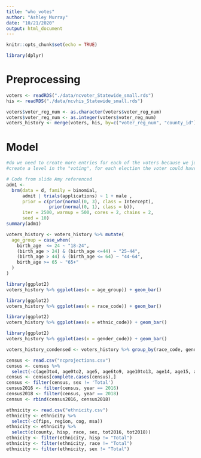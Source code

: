 ```yaml
---
title: "who_votes"
author: "Ashley Murray"
date: "10/21/2020"
output: html_document
---
```


```r
knitr::opts_chunk$set(echo = TRUE)
```

```r
library(dplyr)
```

# Preprocessing 
```r
voters <- readRDS("./data/ncvoter_Statewide_small.rds")
his <- readRDS("./data/ncvhis_Statewide_small.rds")
```

```r
voters$voter_reg_num <- as.character(voters$voter_reg_num)
voters$voter_reg_num <- as.integer(voters$voter_reg_num)
voters_history <- merge(voters, his, by=c("voter_reg_num", "county_id")) #need to fix this line, dunno what happening
```

# Model
```r
#do we need to create more entries for each of the voters because we just have the values of which they did vote. 
#create a level in the "voting", for each election the voter could have voted in, but didn't
```

```r
# Code from slide Amy referenced
adm1 <-
  brm(data = d, family = binomial,
      admit | trials(applications) ~ 1 + male ,
      prior = c(prior(normal(0, 3), class = Intercept),
                prior(normal(0, 1), class = b)),
      iter = 2500, warmup = 500, cores = 2, chains = 2,
      seed = 10)
summary(adm1)
```

```r
voters_history <- voters_history %>% mutate(
  age_group = case_when(
    birth_age  <= 24 ~ "18-24",
    (birth_age > 24) & (birth_age <=44) ~ "25-44",
    (birth_age > 44) & (birth_age <= 64) ~ "44-64",
    birth_age >= 65 ~ "65+"
  )
)
```


```r
library(ggplot2)
voters_history %>% ggplot(aes(x = age_group)) + geom_bar()
```

```r
library(ggplot2)
voters_history %>% ggplot(aes(x = race_code)) + geom_bar()
```

```r
library(ggplot2)
voters_history %>% ggplot(aes(x = ethnic_code)) + geom_bar()
```


```r
library(ggplot2)
voters_history %>% ggplot(aes(x = gender_code)) + geom_bar()
```

```r
voters_history_condensed <- voters_history %>% group_by(race_code, gender_code, ethnic_code, election_lbl, voted_county_id) %>% summarise(n = n())
```

```r
census <- read.csv("ncprojections.csv")
census <- census %>%
  select(-c(age3to4, age0to2, age5, age6to9, age10to13, age14, age15, age100, age85to99, age75to84, age65to74, age60to64, age55to59, age45to54, age35to44, age25to34, age20to24, age18to19, age16to17))
census <- census[complete.cases(census),]
census <- filter(census, sex != 'Total')
census2016 <- filter(census, year == 2016)
census2018 <- filter(census, year == 2018)
census <- rbind(census2016, census2018)
```

```r
ethnicity <- read.csv("ethnicity.csv")
ethnicity <- ethnicity %>%
  select(-c(fips, region, cog, msa))
ethnicity <- ethnicity %>%
  select(c(county, hisp, race, sex, tot2016, tot2018))
ethnicity <- filter(ethnicity, hisp != "Total")
ethnicity <- filter(ethnicity, race != "Total")
ethnicity <- filter(ethnicity, sex != "Total")
```







